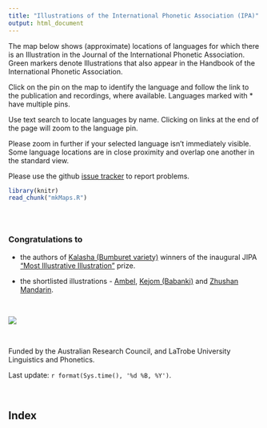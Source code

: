 ```yaml
---
title: "Illustrations of the International Phonetic Association (IPA)"
output: html_document
---
```

<script>
  (function(i,s,o,g,r,a,m){i['GoogleAnalyticsObject']=r;i[r]=i[r]||function(){
  (i[r].q=i[r].q||[]).push(arguments)},i[r].l=1*new Date();a=s.createElement(o),
  m=s.getElementsByTagName(o)[0];a.async=1;a.src=g;m.parentNode.insertBefore(a,m)
  })(window,document,'script','https://www.google-analytics.com/analytics.js','ga');

  ga('create', 'UA-100444709-1', 'auto');
  ga('send', 'pageview');

</script>
<style>
  .col2 {
    columns: 2 200px;         /* number of columns and width in pixels*/
    -webkit-columns: 2 200px; /* chrome, safari */
    -moz-columns: 2 200px;    /* firefox */
  }
  .col3 {
    columns: 3 100px;
    -webkit-columns: 3 100px;
    -moz-columns: 3 100px;
  }
   .col4 {
    font-size: 10px;
    columns: 4 70px;
    -webkit-columns: 4 70px;
    -moz-columns: 4 70px;
  }
</style>


The map below shows (approximate) locations of languages for which there is an Illustration in the 
Journal of the International Phonetic Association. Green markers denote Illustrations that also appear
in the Handbook of the International Phonetic Association.

Click on the pin on the map to identify the language and follow the link to the publication and recordings, where available. Languages marked with * have multiple pins.

Use text search to locate languages by name. Clicking on links at the end of the page will zoom to the language pin.

Please zoom in further if your selected language isn't immediately visible. Some language locations are in close
proximity and overlap one another in the standard view.

Please use the github [issue tracker](https://github.com/richardbeare/marijatabain/issues/) to report problems.


```r
library(knitr)
read_chunk("mkMaps.R")
```
```r

```
```r

```
```r

```


### Congratulations to

* the authors of [Kalasha (Bumburet variety)](https://doi.org/10.1017/S0025100319000367) winners of the 
inaugural JIPA ["Most Illustrative Illustration"](https://cup.linguistlist.org/journals/inaugural-jipa-most-illustrative-illustration-prize/) prize.

* the shortlisted illustrations - [Ambel](https://doi.org/10.1017/S0025100320000237), [Kejom (Babanki)](https://doi.org/10.1017/S0025100319000264) and [Zhushan Mandarin](https://doi.org/10.1017/S0025100320000183).

<br>

[![](JIPA_50_small.png)](https://doi.org/10.1017/S0025100320000298)

<br>

Funded by the Australian Research Council, and LaTrobe University Linguistics and Phonetics.

Last update: `r format(Sys.time(), '%d %B, %Y')`.

<br>

## Index

<div class="col4">
```r
```
</div>
